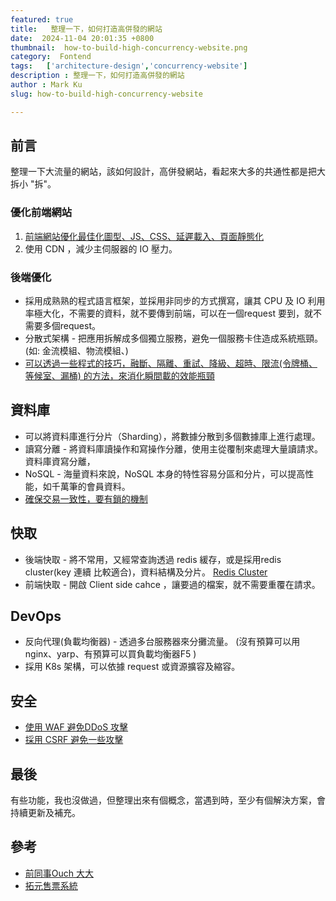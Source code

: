 ```yaml
---
featured: true
title:   整理一下，如何打造高併發的網站
date:  2024-11-04 20:01:35 +0800
thumbnail:  how-to-build-high-concurrency-website.png
category:  Fontend  
tags:   ['architecture-design','concurrency-website']
description : 整理一下，如何打造高併發的網站
author : Mark Ku
slug: how-to-build-high-concurrency-website

---
```

## 前言
整理一下大流量的網站，該如何設計，高併發網站，看起來大多的共通性都是把大拆小 "拆"。

### 優化前端網站
1. [前端網站優化最佳化圖型、JS、CSS、延遲載入、頁面靜態化](https://blog.markkulab.net/enhance-nextjs-performance/) 
2. 使用 CDN ，減少主伺服器的 IO 壓力。

### 後端優化
* 採用成熟熟的程式語言框架，並採用非同步的方式撰寫，讓其 CPU 及 IO 利用率極大化，不需要的資料，就不要傳到前端，可以在一個request 要到，就不需要多個request。
* 分散式架構 - 把應用拆解成多個獨立服務，避免一個服務卡住造成系統瓶頸。 (如: 金流模組、物流模組、)
* [可以透過一些程式的技巧，融斷、隔離、重試、降級、超時、限流(令牌桶、等候室、漏桶) 的方法，來消化瞬間載的效能瓶頸](https://blog.csdn.net/github_38592071/article/details/140196235)

## 資料庫
* 可以將資料庫進行分片（Sharding），將數據分散到多個數據庫上進行處理。
* 讀寫分離 - 將資料庫讀操作和寫操作分離，使用主從覆制來處理大量讀請求。
資料庫資寫分離，
* NoSQL - 海量資料來說，NoSQL 本身的特性容易分區和分片，可以提高性能，如千萬筆的會員資料。
* [確保交易一致性，要有鎖的機制](https://ouch1978.github.io/blog/2022/09/21/common-locks-in-programming-world)

## 快取
* 後端快取 - 將不常用，又經常查詢透過 redis 緩存，或是採用redis cluster(key 連續 比較適合)，資料結構及分片。
[Redis Cluster](https://isdaniel.github.io/redis-cluster-introduce-01/)
* 前端快取 - 開啟 Client side cahce ，讓要過的檔案，就不需要重覆在請求。

## DevOps
* 反向代理(負載均衡器) - 透過多台服務器來分攤流量。 (沒有預算可以用nginx、yarp、有預算可以買負載均衡器F5 )
* 採用 K8s 架構，可以依據 request 或資源擴容及縮容。

## 安全
* [使用 WAF 避免DDoS 攻擊](https://blog.markkulab.net/2022/01/16/prevent-ddos/)
* [採用 CSRF 避免一些攻擊](https://www.telerik.com/blogs/protecting-nextjs-applications-cross-site-request-forgery-csrf-attacks)

## 最後
有些功能，我也沒做過，但整理出來有個概念，當遇到時，至少有個解決方案，會持續更新及補充。

## 參考
* [前同事Ouch 大大](https://ouch1978.github.io/)
* [拓元售票系統](https://aws.amazon.com/tw/solutions/case-studies/tixcraft/?fbclid=IwZXh0bgNhZW0CMTAAAR1OkXmUsFGJZ4x086DzwYbK4Ox1JEuJWDA6umSIx2edlKKucWm4jWU6PGY_aem_aztLGVHLLc9EvEnDe6WTMg)


